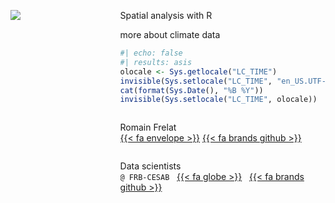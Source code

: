 ::: {.title-slide-container}
::: {.title-slide-content}
:::: {.columns}

<!-- Title slide logo -->
::: {.column .logo width="32%"}
![](img/logo-dataenv-title.png)
:::

<!-- Title slide content -->
::: {.column .information width="68%"}

::: {.title}
Spatial analysis with R
:::

::: {.subtitle}
more about climate data
:::

::: {.date}
```r
#| echo: false
#| results: asis
olocale <- Sys.getlocale("LC_TIME")
invisible(Sys.setlocale("LC_TIME", "en_US.UTF-8"))
cat(format(Sys.Date(), "%B %Y"))
invisible(Sys.setlocale("LC_TIME", olocale))
```
:::

:::: {.columns .authors}


::: {.column .author width="32%"}
Romain Frelat<br/>
[{{< fa envelope >}}](mailto:romain.frelat@fondationbiodiversite.fr)
[{{< fa brands github >}}](https://github.com/rfrelat)
:::

::::

:::: {.columns .affiliations}

::: {.column .affiliation width="32%"}
Data scientists
<br/>
<code>@ FRB-CESAB</code>
&nbsp;
[{{< fa globe >}}](https://www.fondationbiodiversite.fr/en/about-the-foundation/le-cesab/)
&nbsp;
[{{< fa brands github >}}](https://github.com/frbcesab)

:::

<!-- Close {.column .affiliations} -->
::::

<!-- Close {.column .information} -->
:::

<!-- Close {.columns} -->
::::

<!-- Close {.title-slide-content} -->
:::

<!-- Close {.title-slide-container} -->
:::
